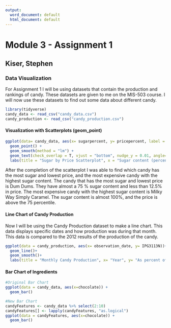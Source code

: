 ---
output:
  word_document: default
  html_document: default
---
# Module 3 - Assignment 1

## Kiser, Stephen

### Data Visualization

For Assignment 1 I will be using datasets that contain the production and rankings of candy.  These datasets are given to me on the MIS-503 course.  I will now use these datasets to find out some data about different candy.
```{r Loading in Datasets}
library(tidyverse)
candy_data <- read_csv("candy_data.csv")
candy_production <- read_csv("candy_production.csv")
```

#### Visualization with Scatterplots (geom_point)

```{r}
ggplot(data= candy_data, aes(x= sugarpercent, y= pricepercent, label = competitorname)) +
  geom_point() +
  geom_smooth(method = "lm") +
  geom_text(check_overlap = T, vjust = "bottom", nudge_y = 0.01, angle= 30, size= 2) +
  labs(title = "Sugar by Price Scatterplot", x = "Sugar content (percentile)", y= "Price (percentile)")
```

After the completion of the scatterplot I was able to find which candy has the most sugar and lowest price, and the most expensive candy with the highest sugar content.  The candy that has the most sugar and lowest price is Dum Dums.  They have almost a 75 % sugar content and less than 12.5% in price.  The most expensive candy with the highest sugar content is Milky Way Simply Caramel.  The sugar content is almost 100%, and the price is above the 75 percentile. 

#### Line Chart of Candy Production

Now I will be using the Candy Production dataset to make a line chart.  This data displays specific dates and how production was during that month.  This data is compared to the 2012 results of the production of the candy.

```{r Line Chart}
ggplot(data = candy_production, aes(x= observation_date, y= IPG3113N))+
  geom_line()+
  geom_smooth()+
  labs(title = "Monthly Candy Production", x= "Year", y= "As percent of 2012 production")
```

#### Bar Chart of Ingredients

```{r Bar Chart}
#Original Bar Chart
ggplot(data = candy_data, aes(x=chocolate)) +
  geom_bar()

#New Bar Chart
candyFeatures <- candy_data %>% select(2:10)
candyFeatures[] <- lapply(candyFeatures, "as.logical")
ggplot(data = candyFeatures, aes(x=chocolate)) +
  geom_bar()

```

